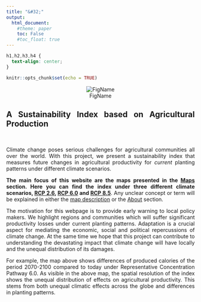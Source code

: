 ```yaml
---
title: "&#32;"
output:
  html_document:
    #theme: paper
    toc: False
    #toc_float: true
---
```

```css
h1,h2,h3,h4 {
  text-align: center;
}
```

```r
knitr::opts_chunk$set(echo = TRUE)
```
<style>
body {
text-align: justify}
</style>

<center>
![FigName](website6_bin_cal_dif.jpg)
</center>

## A Sustainability Index based on Agricultural Production

<br>

Climate change poses serious challenges for agricultural communities all over the world. With this project, we present a sustainability index that measures future changes in agricultural productivity for *current* planting patterns under different climate scenarios.

**The main focus of this website are the maps presented in the [Maps](map_description.html) section. Here you can find the index under three different climate scenarios, [RCP 2.6](rcp2p6.html), [RCP 6.0](rcp6p0.html) and [RCP 8.5](rcp8p5.html)**. Any unclear concept or term will be explained in either the [map description](map_description.html) or the [About](about.html) section.

The motivation for this webpage is to provide early warning to local policy makers. We highlight regions and communities which will suffer significant productivity losses under current planting patterns. Adaptation is a crucial aspect for mediating the economic, social and political repercussions of climate change. At the same time we hope that this project can contribute to understanding the devastating impact that climate change will have locally and the unequal distribution of its damages.

For example, the map above
shows differences of produced calories of the period 2070-2100 compared to today under Representative Concentration Pathway 6.0. As visible in the above map, the spatial resolution of the index shows the unequal distribution of effects on agricultural productivity. This stems from both unequal climatic effects across the globe and differences in planting patterns. 



 



